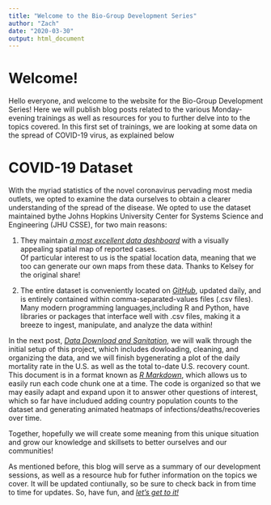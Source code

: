 ```yaml
---
title: "Welcome to the Bio-Group Development Series"
author: "Zach"
date: "2020-03-30"
output: html_document
---
```


# Welcome!
Hello everyone, and welcome to the website for the Bio-Group Development Series!  Here we 
will publish blog posts related to the various Monday-evening trainings as well
as resources for you to further delve into to the topics covered.  In this first
set of trainings, we are looking at some data on the spread of COVID-19 virus, as
explained below


# COVID-19 Dataset
With the myriad statistics of the novel coronavirus pervading most media outlets, 
we opted to examine the data ourselves to obtain a clearer understanding of the 
spread of the disease.  We opted to use the dataset maintained bythe Johns Hopkins 
University Center for Systems Science and Engineering (JHU CSSE), for two main
reasons:
    
    
1. They maintain [*a most excellent data dashboard*](https://www.arcgis.com/apps/opsdashboard/index.html#/bda7594740fd40299423467b48e9ecf6)
with a visually appealing spatial map of reported cases.  
Of particular interest to us is the spatial location data, meaning that we too
can generate our own maps from these data.  Thanks to Kelsey for the original 
share!
     
2. The entire dataset is conveniently located on [*GitHub*](https://github.com/CSSEGISandData/COVID-19), 
updated daily, and is entirely contained within comma-separated-values files 
(.csv files).  Many modern programming languages,including R and Python, have 
libraries or packages that interface well with .csv files, making it a breeze to
ingest, manipulate, and analyze the data within!
                                                            
                                                             
In the next post, [*Data Download and Sanitation*](https://bioanalytics-cvo-quantumspatial.netlify.com/2020/03/30/data-download-and-sanitation-and-our-first-plot),
we will walk through the initial setup of this project, which includes dowloading, cleaning, and organizing the data, and we will finish bygenerating a plot of the daily mortality rate in the U.S. as well as the total 
to-date U.S. recovery count.  This document is in a format known as [*R Markdown*](https://rmarkdown.rstudio.com/),
which allows us to easily run each code chunk one at a time.  The code is 
organized so that we may easily adapt and expand upon it to answer other questions 
of interest, which so far have includued adding country population counts to the 
dataset and generating animated heatmaps of infections/deaths/recoveries over time.  


Together, hopefully we will create some meaning from this unique situation and 
grow our knowledge and skillsets to better ourselves and our communities! 


As mentioned before, this blog will serve as a summary of our development sessions, 
as well as a resource hub for futher information on the topics we cover.  It will
be updated contiunally, so be sure to check back in from time to time for updates.
So, have fun, and 
[*let's get to it!*](https://bioanalytics-cvo-quantumspatial.netlify.com/2020/03/30/data-download-and-sanitation-and-our-first-plot) 